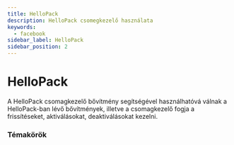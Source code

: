 ```yaml
---
title: HelloPack
description: HelloPack csomegkezelő használata
keywords:
  - facebook
sidebar_label: HelloPack
sidebar_position: 2
---
```



# <FontAwesomeIcon icon="fa-duotone fa-parachute-box text-success" /> HelloPack

A HelloPack csomagkezelő bővítmény segítségével használhatóvá válnak a HelloPack-ban lévő bővítmények, illetve a csomagkezelő fogja a frissítéseket, aktiválásokat, deaktiválásokat kezelni.

### Témakörök

<DocCardList />
